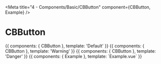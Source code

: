 
<Meta title="4 - Components/Basic/CBButton" component={CBButton, Example} />

# CBButton


<Preview>
  <Story name="Default">
    {{ 
      components: { CBButton },                     
      template: '<CBButton type="default">Default</CBButton>'
    }}
  </Story>
  <Story name="Warning">
    {{ 
      components: { CBButton },                     
      template: '<CBButton type="warning">Warning</CBButton>'
    }}
  </Story>
  <Story name="Danger">
    {{ 
      components: { CBButton },                     
      template: '<CBButton type="danger">Danger</CBButton>'
    }}
  </Story>
  <Story name="EXAMPLE">
     {{
       components: { Example },
       template: `<Example>Example.vue</Example>`
     }}
  </Story>
</Preview>